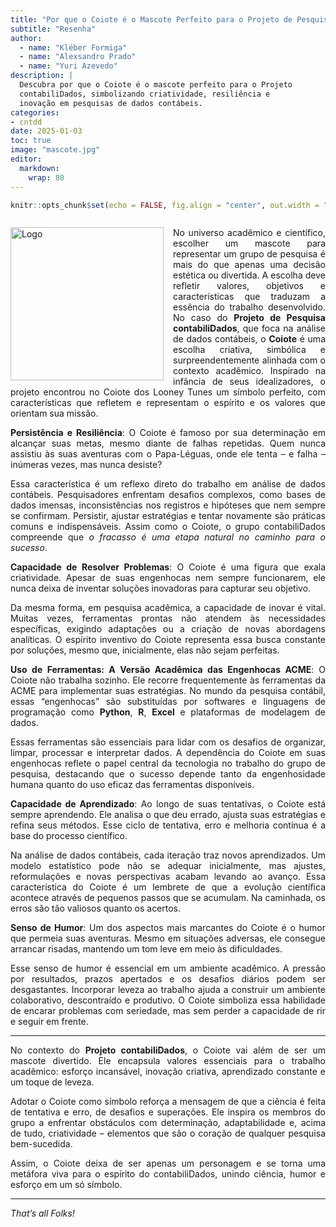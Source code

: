 ```yaml
---
title: "Por que o Coiote é o Mascote Perfeito para o Projeto de Pesquisa Contabilidados"
subtitle: "Resenha"
author: 
  - name: "Kléber Formiga"
  - name: "Alexsandro Prado"
  - name: "Yuri Azevedo"
description: |
  Descubra por que o Coiote é o mascote perfeito para o Projeto
  contabiliDados, simbolizando criatividade, resiliência e
  inovação em pesquisas de dados contábeis.
categories:
- cntdd
date: 2025-01-03
toc: true
image: "mascote.jpg"
editor: 
  markdown: 
    wrap: 80
---
```

  
```r
knitr::opts_chunk$set(echo = FALSE, fig.align = "center", out.width = "100%")
```

```{=html}
<style> body {text-align: justify} </style>

<style>
.image-left {
  float: left;
  margin-right: 15px;
  margin-bottom: 10px;
}
.text-wrapper {
  overflow: hidden;
}
</style>

```

<div class="text-wrapper">
  ![](mascote.jpg "Logo"){class="image-left" width="245"}
  No universo acadêmico e científico, escolher um mascote para representar um grupo de pesquisa é mais do que apenas uma decisão estética ou divertida. A escolha deve refletir valores, objetivos e características que traduzam a essência do trabalho desenvolvido. No caso do **Projeto de Pesquisa contabiliDados**, que foca na análise de dados contábeis, o **Coiote** é uma escolha criativa, simbólica e surpreendentemente alinhada com o contexto acadêmico. Inspirado na infância de seus idealizadores, o projeto encontrou no Coiote dos Looney Tunes um símbolo perfeito, com características que refletem e representam o espírito e os valores que orientam sua missão.

**Persistência e Resiliência**: O Coiote é famoso por sua determinação em alcançar suas metas, mesmo diante de falhas repetidas. Quem nunca assistiu às suas aventuras com o Papa-Léguas, onde ele tenta – e falha – inúmeras vezes, mas nunca desiste?

Essa característica é um reflexo direto do trabalho em análise de dados contábeis. Pesquisadores enfrentam desafios complexos, como bases de dados imensas, inconsistências nos registros e hipóteses que nem sempre se confirmam. Persistir, ajustar estratégias e tentar novamente são práticas comuns e indispensáveis. Assim como o Coiote, o grupo contabiliDados compreende que *o fracasso é uma etapa natural no caminho para o sucesso*.

**Capacidade de Resolver Problemas**: O Coiote é uma figura que exala criatividade. Apesar de suas engenhocas nem sempre funcionarem, ele nunca deixa de inventar soluções inovadoras para capturar seu objetivo.

Da mesma forma, em pesquisa acadêmica, a capacidade de inovar é vital. Muitas vezes, ferramentas prontas não atendem às necessidades específicas, exigindo adaptações ou a criação de novas abordagens analíticas. O espírito inventivo do Coiote representa essa busca constante por soluções, mesmo que, inicialmente, elas não sejam perfeitas.  

**Uso de Ferramentas: A Versão Acadêmica das Engenhocas ACME**: O Coiote não trabalha sozinho. Ele recorre frequentemente às ferramentas da ACME para implementar suas estratégias. No mundo da pesquisa contábil, essas "engenhocas" são substituídas por softwares e linguagens de programação como **Python**, **R**, **Excel** e plataformas de modelagem de dados.

Essas ferramentas são essenciais para lidar com os desafios de organizar, limpar, processar e interpretar dados. A dependência do Coiote em suas engenhocas reflete o papel central da tecnologia no trabalho do grupo de pesquisa, destacando que o sucesso depende tanto da engenhosidade humana quanto do uso eficaz das ferramentas disponíveis.

**Capacidade de Aprendizado**: Ao longo de suas tentativas, o Coiote está sempre aprendendo. Ele analisa o que deu errado, ajusta suas estratégias e refina seus métodos. Esse ciclo de tentativa, erro e melhoria contínua é a base do processo científico.  

Na análise de dados contábeis, cada iteração traz novos aprendizados. Um modelo estatístico pode não se adequar inicialmente, mas ajustes, reformulações e novas perspectivas acabam levando ao avanço. Essa característica do Coiote é um lembrete de que a evolução científica acontece através de pequenos passos que se acumulam. Na caminhada, os erros são tão valiosos quanto os acertos.  

**Senso de Humor**: Um dos aspectos mais marcantes do Coiote é o humor que permeia suas aventuras. Mesmo em situações adversas, ele consegue arrancar risadas, mantendo um tom leve em meio às dificuldades.  

Esse senso de humor é essencial em um ambiente acadêmico. A pressão por resultados, prazos apertados e os desafios diários podem ser desgastantes. Incorporar leveza ao trabalho ajuda a construir um ambiente colaborativo, descontraído e produtivo. O Coiote simboliza essa habilidade de encarar problemas com seriedade, mas sem perder a capacidade de rir e seguir em frente.  

---

No contexto do **Projeto contabiliDados**, o Coiote vai além de ser um mascote divertido. Ele encapsula valores essenciais para o trabalho acadêmico: esforço incansável, inovação criativa, aprendizado constante e um toque de leveza.  

Adotar o Coiote como símbolo reforça a mensagem de que a ciência é feita de tentativa e erro, de desafios e superações. Ele inspira os membros do grupo a enfrentar obstáculos com determinação, adaptabilidade e, acima de tudo, criatividade – elementos que são o coração de qualquer pesquisa bem-sucedida.  

Assim, o Coiote deixa de ser apenas um personagem e se torna uma metáfora viva para o espírito do contabiliDados, unindo ciência, humor e esforço em um só símbolo.  

---

*That's all Folks!*

</div>
